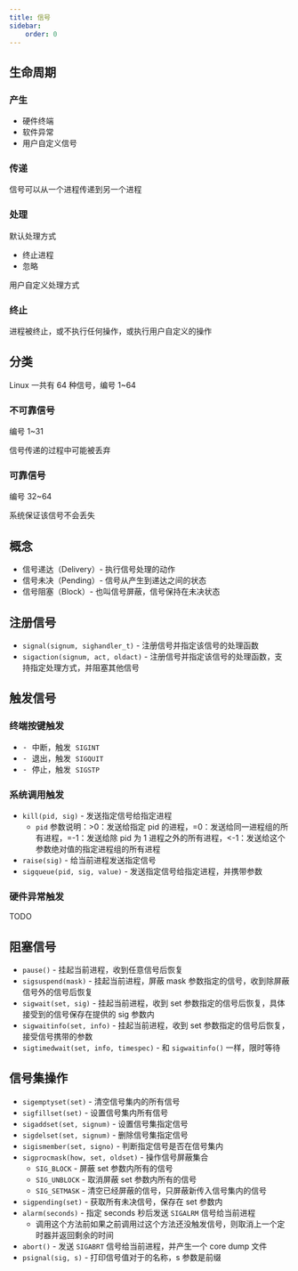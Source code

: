 ```yaml
---
title: 信号
sidebar:
    order: 0
---
```



## 生命周期

### 产生

- 硬件终端
- 软件异常
- 用户自定义信号

### 传递

信号可以从一个进程传递到另一个进程

### 处理

默认处理方式

- 终止进程
- 忽略

用户自定义处理方式

### 终止

进程被终止，或不执行任何操作，或执行用户自定义的操作

## 分类

Linux 一共有 64 种信号，编号 1~64

### 不可靠信号

编号 1~31

信号传递的过程中可能被丢弃

### 可靠信号

编号 32~64

系统保证该信号不会丢失

## 概念

- 信号递达（Delivery）- 执行信号处理的动作
- 信号未决（Pending）- 信号从产生到递达之间的状态
- 信号阻塞（Block）- 也叫信号屏蔽，信号保持在未决状态

## 注册信号

- `signal(signum, sighandler_t)` - 注册信号并指定该信号的处理函数
- `sigaction(signum, act, oldact)` - 注册信号并指定该信号的处理函数，支持指定处理方式，并阻塞其他信号

## 触发信号

### 终端按键触发

- <Kbd linux="ctrl+c" /> - 中断，触发 `SIGINT`
- <Kbd linux="ctrl+\" /> - 退出，触发 `SIGQUIT`
- <Kbd linux="ctrl+z" /> - 停止，触发 `SIGSTP`

### 系统调用触发

- `kill(pid, sig)` - 发送指定信号给指定进程
    - `pid` 参数说明：&gt;0：发送给指定 pid 的进程，=0：发送给同一进程组的所有进程，=-1：发送给除 pid 为 1 进程之外的所有进程，&lt;-1：发送给这个参数绝对值的指定进程组的所有进程
- `raise(sig)` - 给当前进程发送指定信号
- `sigqueue(pid, sig, value)` - 发送指定信号给指定进程，并携带参数

### 硬件异常触发

TODO

## 阻塞信号

- `pause()` - 挂起当前进程，收到任意信号后恢复
- `sigsuspend(mask)` - 挂起当前进程，屏蔽 mask 参数指定的信号，收到除屏蔽信号外的信号后恢复
- `sigwait(set, sig)` - 挂起当前进程，收到 set 参数指定的信号后恢复，具体接受到的信号保存在提供的 sig 参数内
- `sigwaitinfo(set, info)` - 挂起当前进程，收到 set 参数指定的信号后恢复，接受信号携带的参数
- `sigtimedwait(set, info, timespec)` - 和 `sigwaitinfo()` 一样，限时等待

## 信号集操作

- `sigemptyset(set)` - 清空信号集内的所有信号
- `sigfillset(set)` - 设置信号集内所有信号
- `sigaddset(set, signum)` - 设置信号集指定信号
- `sigdelset(set, signum)` - 删除信号集指定信号
- `sigismember(set, signo)` - 判断指定信号是否在信号集内
- `sigprocmask(how, set, oldset)` - 操作信号屏蔽集合
    - `SIG_BLOCK` - 屏蔽 set 参数内所有的信号
    - `SIG_UNBLOCK` - 取消屏蔽 set 参数内所有的信号
    - `SIG_SETMASK` - 清空已经屏蔽的信号，只屏蔽新传入信号集内的信号
- `sigpending(set)` - 获取所有未决信号，保存在 set 参数内
- `alarm(seconds)` - 指定 seconds 秒后发送 `SIGALRM` 信号给当前进程
    - 调用这个方法前如果之前调用过这个方法还没触发信号，则取消上一个定时器并返回剩余的时间
- `abort()` - 发送 `SIGABRT` 信号给当前进程，并产生一个 core dump 文件
- `psignal(sig, s)` - 打印信号值对于的名称，s 参数是前缀
